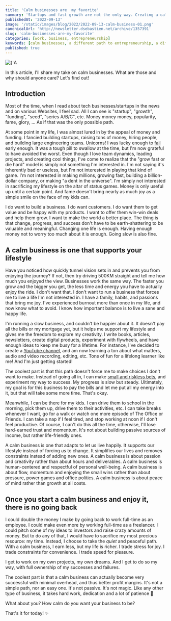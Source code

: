 ```yaml
---
title: 'Calm businesses are  my favorite'
summary: 'Startups and fast growth are not the only way. Creating a calm business is also a viable path to success'
publishedAt: '2022-09-13'
image: '/static/images/blog/2022/2022-09-13-calm-business-01.png'
canonicalUrl: 'http://newsletter.dsebastien.net/archive/1357391'
slug: 'calm-businesses-are-my-favorite'
categories: [work, business, entrepreneurship]
keywords: [calm businesses, a different path to entrepreneurship, a different kind of business]
published: true
---
```


<BlogPostCenteredContent>
  <Image
    alt={`A calm business can and should feel soothing and relaxing`}
    src={`/static/images/blog/2022/2022-09-13-calm-business-01.png`}
    width={512}
    height={512}
    priority
  />
</BlogPostCenteredContent>

In this article, I'll share my take on calm businesses. What are those and why should anyone care? Let's find out!

## Introduction

Most of the time, when I read about tech businesses/startups in the news and on various Websites, I feel sad. All I can see is "startup", "growth", "funding", "seed", "series A/B/C", etc. Money money money, popularity, fame, glory, ... As if that was the only possible path.

At some point in my life, I was almost lured in by the appeal of money and funding. I fancied building startups, raising tons of money, hiring people, and building large engineering teams. Unicorns! I was lucky enough to [fail](https://dsebastien.net/blog/2021-01-04-20-months-in-2k-hours-spent-and-200k-lost-a-story-about-resilience-and-the-sunk-cost-fallacy) early enough. It was a tough pill to swallow at the time, but I'm now grateful to have avoided the worst. Even though I love team dynamics, leading projects, and creating cool things, I've come to realize that the "grow fast or die hard" model is simply not something I'm interested in. I'm not saying it's inherently bad or useless, but I'm not interested in playing that kind of game. I'm not interested in making millions, growing fast, building a billion-dollar company, or making "a dent in the universe". I'm simply not interested in sacrificing my lifestyle on the altar of status games. Money is only useful up until a certain point. And fame doesn't bring nearly as much joy as a simple smile on the face of my kids can.

I do want to build a business. I do want customers. I do want them to get value and be happy with my products. I want to offer them win-win deals and help them grow. I want to make the world a better place. The thing is that change, progress, and success don't have to be earth-shattering to be valuable and meaningful. Changing one life is enough. Having enough money not to worry too much about it is enough. Going slow is also fine.

<BlogPostQuote quote="Sometimes, less is more." by=""></BlogPostQuote>

## A calm business is one that supports your lifestyle

Have you noticed how quickly tunnel vision sets in and prevents you from enjoying the journey? If not, then try driving 500KM straight and tell me how much you enjoyed the view. Businesses work the same way. The faster you grow and the bigger you get, the less time and energy you have to actually enjoy the ride. I don't want that. I don't want to run a business that forces me to live a life I'm not interested in. I have a family, habits, and passions that bring me joy. I've experienced burnout more than once in my life, and now know what to avoid. I know how important balance is to live a sane and happy life.

I'm running a slow business, and couldn't be happier about it. It doesn't pay all the bills or my mortgage yet, but it helps me support my lifestyle and gives me the freedom to explore my creativity. I write books, articles, newsletters, create digital products, experiment with flywheels, and have enough ideas to keep me busy for a lifetime. For instance, I've decided to create a [YouTube channel](https://www.youtube.com/channel/UCz0x-VJhvKwV-PK3E_i5G1w), and am now learning a ton about what matters, audio and video recording, editing, etc. Tons of fun for a lifelong learner like me! And I'm just getting started!

The coolest part is that this path doesn't force me to make choices I don't want to make. Instead of going all in, I can make [small and riskless bets](https://newsletter.dsebastien.net/issues/developassion-s-newsletter-small-and-riskless-bets-846960), and experiment my way to success. My progress is slow but steady. Ultimately, my goal is for this business to pay the bills and let me put all my energy into it, but that will take some more time. That's okay.

Meanwhile, I can be there for my kids. I can drive them to school in the morning, pick them up, drive them to their activities, etc. I can take breaks whenever I want, go for a walk or watch one more episode of The Office or Friends. I can take a nap if I feel tired, and stop working at noon if I don't feel productive. Of course, I can't do this all the time, otherwise, I'll lose hard-earned trust and momentum. It's not about building passive sources of income, but rather life-friendly ones.

<BlogPostQuote quote="Working hard is okay only if it doesn't prevent you from living your best life." by=""></BlogPostQuote>

A calm business is one that adapts to let us live happily. It supports our lifestyle instead of forcing _us_ to change. It simplifies our lives and removes constraints instead of adding new ones. A calm business is about passion and creativity rather than about hours and deliverables. A calm business is human-centered and respectful of personal well-being. A calm business is about flow, momentum and enjoying the small wins rather than about pressure, power games and office politics. A calm business is about peace of mind rather than growth at all costs.

## Once you start a calm business and enjoy it, there is no going back

I could double the money I make by going back to work full-time as an employee. I could make even more by working full-time as a freelancer. I could pitch some of my ideas to investors and raise crazy amounts of money. But to do any of that, I would have to sacrifice my most precious resource: my time. Instead, I choose to take the _quiet_ and peaceful path. With a calm business, I earn less, but my life is richer. I trade stress for joy. I trade constraints for convenience. I trade speed for pleasure.

<BlogPostQuote quote="There's something to be said about slowing down, whether that is for the environment, relationships, or business." by=""></BlogPostQuote>

I get to work on my own projects, my own dreams. And I get to do so my way, with full ownership of my successes and failures.

The coolest part is that a calm business can actually become very successful with minimal overhead, and thus better profit margins. It's not a simple path, nor an easy one. It's not passive. It's not magic. Like any other type of business, it takes hard work, dedication and a lot of patience 🌱

What about you? How calm do you want your business to be?

That's it for today! ✨

<PKMSignature />
